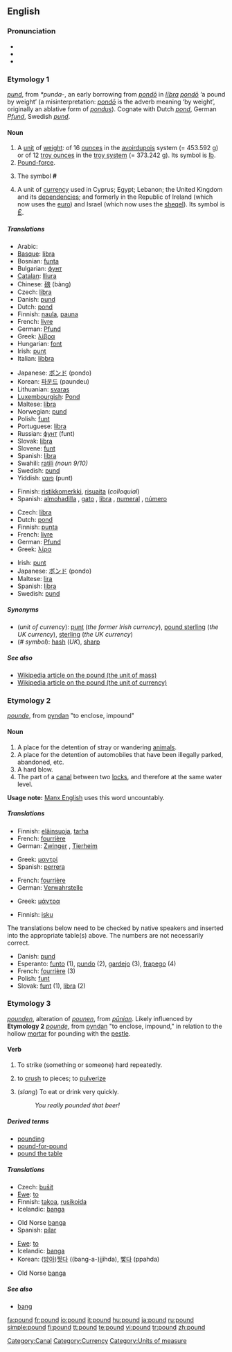 ==English==

===Pronunciation===
* {{IPA|/paʊnd/}}
* {{audio|en-us-pound.ogg|Audio (US)}}
* {{rhymes|aʊnd}}

===Etymology 1===
{{OE.}} ''[[pund]]'', from {{Ger.}} ''*punda-'', an early borrowing from {{L.}} ''[[pondo|pondō]]'' in ''[[libra|lībra]] [[pondo|pondō]]'' ‘a pound by weight’ (a misinterpretation: ''[[pondo|pondō]]'' is the adverb meaning ‘by weight’, originally an ablative form of ''[[pondus]]''). Cognate with Dutch ''[[pond]]'', German ''[[Pfund]]'', Swedish ''[[pund]]''.

====Noun====
{{en-noun}}

# A [[unit]] of [[weight]]: of 16 [[ounce]]s in the [[avoirdupois]] system (= 453.592 g) or of 12 [[troy ounce]]s in the [[troy weight|troy system]] (= 373.242 g). Its symbol is [[lb]].
# [[pound-force|Pound-force]].
# {{US}} The symbol '''#''' <!--isn't this "pound sign" rather than "pound"?-->
# A unit of [[currency]] used in Cyprus; Egypt; Lebanon; the United Kingdom and its [[dependency|dependencies]]; and formerly in the Republic of Ireland (which now uses the [[euro]]) and Israel (which now uses the [[sheqel]]). Its symbol is <big>[[£]]</big>.

=====Translations=====
{{trans-top|unit of mass}}
* Arabic: {{Arab|[[باوند]]}} {{IPAchar|(baund)}} {{m}}
* [[Basque]]: [[libra]]
* Bosnian: [[funta]] {{f}}
* Bulgarian: [[фунт]] {{m}}
* [[Catalan]]: [[lliura]] {{f}}
* Chinese: [[磅]] (bàng)
* Czech: [[libra]] {{f}}
* Danish: [[pund]] {{n}}
* Dutch: [[pond#Dutch|pond]] {{n}}
* Finnish: [[naula]], [[pauna]]
* French: [[livre]] {{f}}
* German: [[Pfund]] {{n}}
* Greek: [[λίβρα]] {{f}}
* Hungarian: [[font#Hungarian|font]]
* Irish: [[punt]] {{m}}
* Italian: [[libbra]] {{f}}
{{trans-mid}}
* Japanese: [[ポンド]] (pondo)
* Korean: [[파운드]] (paundeu)
* Lithuanian: [[svaras]]
* [[Luxembourgish]]: [[Pond]]
* Maltese: [[libra]] {{f}}
* Norwegian: [[pund]] {{n}}
* Polish: [[funt]] {{m}}
* Portuguese: [[libra]] {{f}}
* Russian: [[фунт]] (funt) {{m}}
* Slovak: [[libra]] {{f}}
* Slovene: [[funt]] {{m}}
* Spanish: [[libra]] {{f}}
* Swahili: [[ratili]] ''(noun 9/10)''
* Swedish: [[pund]] {{n}}
* Yiddish: [[פונט]] (punt) {{n}}
{{trans-bottom}}

{{trans-top|US: symbol #}}
* Finnish: [[ristikkomerkki]], [[risuaita]] (''colloquial'')
* Spanish: [[almohadilla]] {{f}} {{italbrac|Spain}}, [[gato]] {{m}} {{italbrac|Chile|Mexico}}, [[libra]] {{f}} {{italbrac|Puerto Rico}}, [[numeral]] {{m}} {{italbrac|Latin America}}, [[número]] {{m}} {{italbrac|Latin America}}
{{trans-mid}}
{{trans-bottom}}

{{trans-top|unit of currency}}
* Czech: [[libra]] {{f}}
* Dutch: [[pond#Dutch|pond]] {{n}}
* Finnish: [[punta]]
* French: [[livre]] {{f}}
* German: [[Pfund]] {{n}}
* Greek: [[λίρα]] {{f}}
{{trans-mid}}
* Irish: [[punt]] {{m}}
* Japanese: [[ポンド]] (pondo)
* Maltese: [[lira]] {{f}}
* Spanish: [[libra]] {{f}}
* Swedish: [[pund]] {{n}}
{{trans-bottom}}

=====Synonyms=====
* (''unit of currency''): [[punt]] (''the former Irish currency''), [[pound sterling]] (''the UK currency''), [[sterling]] (''the UK currency'')
* (''# symbol''): [[hash]] (''UK''), [[sharp]]

=====See also=====
* [[w:Pound|Wikipedia article on the pound (the unit of mass)]]
* [[w:Pound_Sterling|Wikipedia article on the pound (the unit of currency)]]

===Etymology 2===
{{ME.}} ''[[pounde]]'', from {{OE.}} [[pyndan]] "to enclose, impound"

====Noun====
{{en-noun}}

# A place for the detention of stray or wandering [[animal]]s.
# A place for the detention of automobiles that have been illegally parked, abandoned, etc.
# A hard blow.
# The part of a [[canal]] between two [[lock]]s, and therefore at the same water level.

'''Usage note:''' [[w:Manx English|Manx English]] uses this word uncountably.

=====Translations=====
{{trans-top|place for the detention of stray animals}}
* Finnish: [[eläinsuoja]], [[tarha]]
* French: [[fourrière]] {{f}}
* German: [[Zwinger]] {{m}}, [[Tierheim]] {{n}}
{{trans-mid}}
* Greek: [[μαντρί]] {{n}}
* Spanish: [[perrera]] {{f}}
{{trans-bottom}}

{{trans-top|place for the detention of automobiles}}
* French: [[fourrière]] {{f}}
* German: [[Verwahrstelle]] {{f}}
{{trans-mid}}
* Greek: [[μάντρα]] {{f}}
{{trans-bottom}}

{{trans-top|hard blow}}
* Finnish: [[isku]]
{{trans-mid}}
{{trans-bottom}}

The translations below need to be checked by native speakers and inserted into the appropriate table(s) above.  The numbers are not necessarily correct.

* Danish: [[pund]] {{n}}
* Esperanto: [[funto]] (1), [[pundo]] (2), [[gardejo]] (3), [[frapego]] (4)
* French: [[fourrière]] {{f}} (3)
* Polish: [[funt]] {{m}}
* Slovak: [[funt]] {{m}} (1), [[libra]] {{f}} (2)

===Etymology 3===
{{ME.}} ''[[pounden]]'', alteration of ''[[pounen]]'', from {{OE.}} ''[[pūnian]]''. Likely influenced by '''Etymology 2''' {{ME.}} ''[[pounde]]'', from {{OE.}} [[pyndan]] "to enclose, impound," in relation to the hollow [[mortar]] for pounding with the [[pestle]].

====Verb====
{{en-verb}}

# {{transitive}} To strike (something or someone) hard repeatedly.
# {{transitive}} to [[crush]] to pieces; to [[pulverize]]
# {{transitive}} (''slang'') To eat or drink very quickly.
#: ''You really pounded that beer!''

=====Derived terms=====
* [[pounding]]
* [[pound-for-pound]]
* [[pound the table]]

=====Translations=====
{{trans-top|strike hard repeatedly}}
* Czech: [[bušit]]
* [[Ewe]]: [[to]]
* Finnish: [[takoa]], [[rusikoida]]
* Icelandic: [[banga]]
{{trans-mid}}
* Old Norse [[banga]]
* Spanish: [[pilar]]
{{trans-bottom}}

{{trans-top|crush to pieces}}
* [[Ewe]]: [[to]]
* Icelandic: [[banga]]
* Korean: ([[방아]])[[찧다]] ((bang-a-)jjihda), [[빻다]] (ppahda)
{{trans-mid}}
* Old Norse [[banga]]
{{trans-bottom}}

{{trans-top|eat or drink quickly}}
{{trans-mid}}
{{trans-bottom}}

=====See also=====
* [[bang]]

[[Category:Canal]]
[[Category:Currency]]
[[Category:Units of measure]]

[[fa:pound]]
[[fr:pound]]
[[io:pound]]
[[it:pound]]
[[hu:pound]]
[[ja:pound]]
[[ru:pound]]
[[simple:pound]]
[[fi:pound]]
[[tt:pound]]
[[te:pound]]
[[vi:pound]]
[[tr:pound]]
[[zh:pound]]